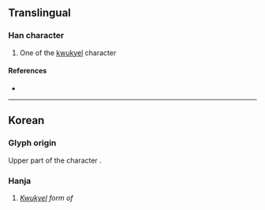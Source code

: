 {{character info}}
==Translingual==

===Han character===
{{Han char|rn=4|rad=丿|as=02|sn=3|four=20800|canj=HC|ids=⿱丿丷}}

# One of the [[kwukyel]] character

====References====
* {{Han ref|kx=0082.031|dj=0165.141|hdz=10032.021|uh=4E4A|ud=20042}}

----

==Korean==

===Glyph origin===
Upper part of the character {{m|ko|乎|tr=ho}}.

===Hanja===
{{ko-hanja|구결자|호}}

# ''[[kwukyel|Kwukyel]] form of'' {{ko-l|호}}
